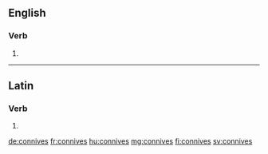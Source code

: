 ==English==

===Verb===
{{head|en|verb form}}

# {{en-third-person singular of|connive}}

----

==Latin==

===Verb===
{{la-verb-form|connīvēs}}

# {{conjugation of|connīveō||2|s|pres|act|ind|lang=la}}

[[de:connives]]
[[fr:connives]]
[[hu:connives]]
[[mg:connives]]
[[fi:connives]]
[[sv:connives]]
